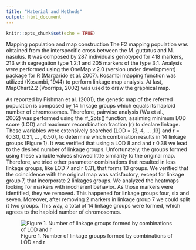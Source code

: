 ```yaml
---
title: "Material and Methods"
output: html_document
---
```


```r
knitr::opts_chunk$set(echo = TRUE)
```

Mapping population and map construction
The F2 mapping population was obtained from the interspecific cross between the M. guttatus and M. nasulus. It was composed by 287 individuals genotyped for 418 markers, 213 with segregation type 1:2:1 and 205 markers of the type 3:1.  Analysis were performed using the OneMap v.2.0 (version under development) package for R (Margarido et al. 2007). Kosambi mapping function was utilized (Kosambi, 1944) to perform linkage map analysis. At last, MapChart2.2 (Voorrips, 2002) was used to draw the graphical map.

As reported by Fishman et al. (2001), the genetic map of the referred population is composed by 14 linkage groups which equals its haploid number of chromosomes. Therefore, pairwise analysis (Wu et al., 2002) was performed using the rf_2pts() function, assiming minimum LOD score (LOD) and maximum recombination fraction (r) to declare linkage. These wariables were extensively searched (LOD = {3, 4, ... ,13} and r = {0.30, 0.31, ... , 0.50), to determine which combination results in 14 linkage groups (Figure 1). It was verified that using a LOD 8 and and r 0.38 we lead to the desired number of linkage groups. Unfortunately, the groups formed using these variable values showed little similarity to the original map. Therefore, we tried other parameter combinations that resulted in less linkage groups, like LOD 7 and r 0.31, that forms 13 groups. We verified that the coincidence with the original map was satisfactory, except for linkage group 7, that incorporate 2 linkages groups. 
We analyzed the heatmaps looking for markers with incoherent behavior. As those markers were identified, they we removed. This happened for linkage groups four, six  and seven. Moreover, after removing 2 markers in linkage group 7 we could split it  two groups. This way, a total of 14 linkage groups were formed, which agrees to the haploid number of chromosomes. 


![Figure 1. Number of linkage groups formed by combinations of LOD and r ](http://i.imgur.com/tbE7mko.png)